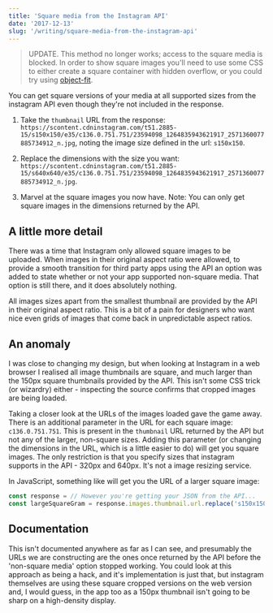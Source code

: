 ```yaml
---
title: 'Square media from the Instagram API'
date: '2017-12-13'
slug: '/writing/square-media-from-the-instagram-api'
---
```


> UPDATE. This method no longer works; access to the square media is blocked. In order to show square images you'll need to use some CSS to either create a square container with hidden overflow, or you could try using [object-fit](https://developer.mozilla.org/en-US/docs/Web/CSS/object-fit).

You can get square versions of your media at all supported sizes from the instagram API even though they're not included in the response.

1. Take the `thumbnail` URL from the response: `https://scontent.cdninstagram.com/t51.2885-15/s150x150/e35/c136.0.751.751/23594098_1264835943621917_2571360077885734912_n.jpg`, noting the image size defined in the url: `s150x150`.

2. Replace the dimensions with the size you want: `https://scontent.cdninstagram.com/t51.2885-15/s640x640/e35/c136.0.751.751/23594098_1264835943621917_2571360077885734912_n.jpg`.

3. Marvel at the square images you now have. Note: You can only get square images in the dimensions returned by the API.

## A little more detail

There was a time that Instagram only allowed square images to be uploaded. When images in their original aspect ratio were allowed, to provide a smooth transition for third party apps using the API an option was added to state whether or not your app supported non-square media. That option is still there, and it does absolutely nothing.

All images sizes apart from the smallest thumbnail are provided by the API in their original aspect ratio. This is a bit of a pain for designers who want nice even grids of images that come back in unpredictable aspect ratios.

## An anomaly

I was close to changing my design, but when looking at Instagram in a web browser I realised all image thumbnails are square, and much larger than the 150px square thumbnails provided by the API. This isn't some CSS trick (or wizardry) either - inspecting the source confirms that cropped images are being loaded.

Taking a closer look at the URLs of the images loaded gave the game away. There is an additional parameter in the URL for each square image: `c136.0.751.751`. This is present in the `thumbnail` URL returned by the API but not any of the larger, non-square sizes. Adding this parameter (or changing the dimensions in the URL, which is a little easier to do) will get you square images. The only restriction is that you specify sizes that instagram supports in the API - 320px and 640px. It's not a image resizing service.

In JavaScript, something like will get you the URL of a larger square image:

```javascript
const response = // However you're getting your JSON from the API...
const largeSquareGram = response.images.thumbnail.url.replace('s150x150', 's640x640');
```

## Documentation

This isn't documented anywhere as far as I can see, and presumably the URLs we are constructing are the ones once returned by the API before the 'non-square media' option stopped working. You could look at this approach as being a hack, and it's implementation is just that, but instagram themselves are using these square cropped versions on the web version and, I would guess, in the app too as a 150px thumbnail isn't going to be sharp on a high-density display.
